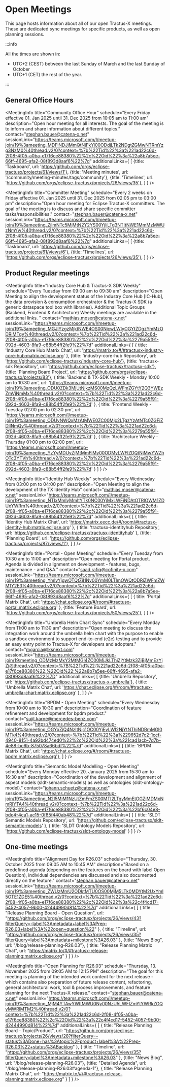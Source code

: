 
# Open Meetings

This page hosts information about all of our open Tractus-X meetings.
These are dedicated sync meetings for specific products, as well as open planning sessions.

:::info

All the times are shown in:
- UTC+2 (CEST) between the last Sunday of March and the last Sunday of October
- UTC+1 (CET) the rest of the year.

:::

## General Office Hours

<MeetingInfo title="Community Office Hour"
             schedule="Every Friday effective 01. Jan 2025 until 31. Dec 2025 from 10:05 am to 11:00 am"
             description="Open hour meeting for all interests. The goal of the meeting is to inform and share information about different topics."
             contact="stephan.bauer@catena-x.net"
             sessionLink="https://teams.microsoft.com/l/meetup-join/19%3ameeting_MDFiNDJjMmQtNjFkYi00ODdjLTk2NDgtZGMwNTRmYzg3NzM0%40thread.v2/0?context=%7b%22Tid%22%3a%221ad22c6d-2f08-4f05-a0ba-e17f6ce88380%22%2c%22Oid%22%3a%22a8b7a5ee-66ff-4695-afa2-08f893d8aaf6%22%7d"
             additionalLinks={
               [
                 {title: 'Taskboard', url: 'https://github.com/orgs/eclipse-tractusx/projects/61/views/1'},
                 {title: 'Meeting minutes', url: '/community/meeting-minutes/tags/community'},
                 {title: 'Timelines', url: 'https://github.com/orgs/eclipse-tractusx/projects/26/views/35'},
               ]
             }
/>

<MeetingInfo title="NewJoiner - Office Hour"
             schedule="No dedicated schedule - session needs to be requested"
             description="Are you new to Eclipse Tractus-X and looking for your first insights? Join our New Joiner Session to learn the essentials about the project, how to get started, and how you can contribute. This session is designed to help new members understand the key aspects of Eclipse Tractus-X. If you’re interested in joining, please contact Stephan Bauer."
             contact="stephan.bauer@catena-x.net"
             sessionLink="https://teams.microsoft.com/l/meetup-join/19%3ameeting_ZjAzYzVjZGEtZjEwNC00NDI5LWEwODEtN2RhNmI0NDEzNTI2%40thread.v2/0?context=%7b%22Tid%22%3a%221ad22c6d-2f08-4f05-a0ba-e17f6ce88380%22%2c%22Oid%22%3a%22a8b7a5ee-66ff-4695-afa2-08f893d8aaf6%22%7d"
/>

<MeetingInfo title="Committer Meeting"
             schedule="Every 2 weeks on Friday effective 01. Jan 2025 until 31. Dec 2025 from 02:05 pm to 03:00 pm"
             description="Open hour meeting for Eclipse Tractus-X committers. The goal of the meeting is to discuss and share specific committer tasks/responsibilities."
             contact="stephan.bauer@catena-x.net"
             sessionLink="https://teams.microsoft.com/l/meetup-join/19%3ameeting_ZjlmNTc5MjMtN2Y2YS00YjliLTg3NTItNWE1MmMzMWUzNmYw%40thread.v2/0?context=%7b%22Tid%22%3a%221ad22c6d-2f08-4f05-a0ba-e17f6ce88380%22%2c%22Oid%22%3a%22a8b7a5ee-66ff-4695-afa2-08f893d8aaf6%22%7d"
             additionalLinks={
               [
                 {title: 'Taskboard', url: 'https://github.com/orgs/eclipse-tractusx/projects/61/views/6'},
                 {title: 'Timelines', url: 'https://github.com/orgs/eclipse-tractusx/projects/26/views/35'},
               ]
             }
/>

## Product Regular meetings

<MeetingInfo title="Industry Core Hub & Tractus-X SDK Weekly"
             schedule="Every Tuesday from 09:00 am to 09:30 am"
             description="Open Meeting to align the development status of the Industry Core Hub [IC-Hub], the data provision & consumption orchestrator & the Tractus-X SDK (a generic dataspace tool box with libraries). Additional Topic Groups (Backend, Frontend & Architecture) Weekly meetings are available in the additional links. "
             contact="mathias.moser@catena-x.net"
             sessionLink="https://teams.microsoft.com/l/meetup-join/19%3ameeting_MGJlYzgzMjktNWE4OS00NjcwLWIyOGYtZDgzYmMzODRiMTgy%40thread.v2/0?context=%7b%22Tid%22%3a%221ad22c6d-2f08-4f05-a0ba-e17f6ce88380%22%2c%22Oid%22%3a%2279a55f91-092d-4603-8fa9-c88b54ff2fe9%22%7d"
             additionalLinks={
               [
                 {
                   title: 'Industry Core Hub Matrix Chat',
                   url: 'https://matrix.to/#/#tractusx-industry-core-hub:matrix.eclipse.org'
                 },
                 {title: 'industry-core-hub Repository', url: 'https://github.com/eclipse-tractusx/industry-core-hub'},
                 {title: 'tractusx-sdk Repository', url: 'https://github.com/eclipse-tractusx/tractusx-sdk'},
                 {title: 'Planning Board Project', url: 'https://github.com/orgs/eclipse-tractusx/projects/83'},
                 {
                   title: 'Backend & TX-SDK Weekly - Monday 10:00 am to 10:30 am',
                   url: 'https://teams.microsoft.com/l/meetup-join/19%3ameeting_ODU0ZDk3MjUtNjkzMS00MzQzLWFmZGYtY2Q3YWEzZmVjNmMx%40thread.v2/0?context=%7b%22Tid%22%3a%221ad22c6d-2f08-4f05-a0ba-e17f6ce88380%22%2c%22Oid%22%3a%2279a55f91-092d-4603-8fa9-c88b54ff2fe9%22%7d'
                 },
                 {
                   title: 'Frontend Weekly - Tuesday 02:00 pm to 02:30 pm',
                   url: 'https://teams.microsoft.com/l/meetup-join/19%3ameeting_ODUyNWQxMzAtMWE0ZC00Mjc2LTgzYzAtNTc0ZGFiZDllNmQy%40thread.v2/0?context=%7b%22Tid%22%3a%221ad22c6d-2f08-4f05-a0ba-e17f6ce88380%22%2c%22Oid%22%3a%2279a55f91-092d-4603-8fa9-c88b54ff2fe9%22%7d'
                 },
                 {
                   title: 'Architecture Weekly - Thursday 01:00 pm to 02:00 pm',
                   url: 'https://teams.microsoft.com/l/meetup-join/19%3ameeting_YzYyMDUyZjMtMmFlMy00ODMyLWFlZDQtNjMwYWZhOTc3YTVh%40thread.v2/0?context=%7b%22Tid%22%3a%221ad22c6d-2f08-4f05-a0ba-e17f6ce88380%22%2c%22Oid%22%3a%2279a55f91-092d-4603-8fa9-c88b54ff2fe9%22%7d'
                 }
               ]
             }
/>

<MeetingInfo title="EDC Weekly | Extended"
             schedule="Every Tuesday from 10:30 am to 11:00 am"
             description="Open house meeting to support with anything EDC related. You have questions about EDC, problems running/ configuring EDC in your environment or want to know what´s next in EDC and when to expect? This is the place to ask all these questions."
             contact="lars.blaumeiser@cofinity-x.com"
             sessionLink="https://eclipse.zoom.us/j/85945828202?pwd=YODkCen20BOQV9WNJEeNFM8zaOlxo9.1"
/>

<MeetingInfo title="Identity Hub Weekly"
             schedule="Every Wednesday from 03:00 pm to 04:00 pm"
             description="Open Meeting to align the development of the TX Identity Hub"
             contact="mathias.moser@catena-x.net"
             sessionLink="https://teams.microsoft.com/l/meetup-join/19%3ameeting_NTIxMmIyMmItYTk0NC00YjMxLWFiNDAtOTRlOWM1ZDUxYWRm%40thread.v2/0?context=%7b%22Tid%22%3a%221ad22c6d-2f08-4f05-a0ba-e17f6ce88380%22%2c%22Oid%22%3a%2279a55f91-092d-4603-8fa9-c88b54ff2fe9%22%7d"
             additionalLinks={
               [
                 {
                   title: 'Identity Hub Matrix Chat',
                   url: 'https://matrix.eecc.de/#/room/#tractusx-identity-hub:matrix.eclipse.org'
                 },
                 {
                   title: 'tractusx-identityhub Repository',
                   url: 'https://github.com/eclipse-tractusx/tractusx-identityhub'
                 },
                 {title: 'Planning Board', url: 'https://github.com/orgs/eclipse-tractusx/projects/87/views/1'},
               ]
             }
/>

<MeetingInfo title="Portal - Open Meeting"
             schedule="Every Tuesday from 10:30 am to 11:00 am"
             description="Open meeting for Portal product. Agenda is divided in alignment on development - features, bugs, maintenance - and Q&A."
             contact="saad.rafiq@cofinity-x.com"
             sessionLink="https://teams.microsoft.com/l/meetup-join/19%3ameeting_YmIyYjgwOTQtZjI1Ny00YmM0LTlmOWQtODRjZWFmZWM1Y2E3%40thread.v2/0?context=%7b%22Tid%22%3a%221ad22c6d-2f08-4f05-a0ba-e17f6ce88380%22%2c%22Oid%22%3a%22a8b7a5ee-66ff-4695-afa2-08f893d8aaf6%22%7d"
             additionalLinks={
               [
                 {
                   title: 'Portal Matrix Chat',
                   url: 'https://chat.eclipse.org/#/room/#tractusx-portal:matrix.eclipse.org'
                 },
                 {title: 'Feature Board', url: 'https://github.com/orgs/eclipse-tractusx/projects/50/views/25'},
               ]
             }
/>

<MeetingInfo title="Umbrella Helm Chart Sync"
             schedule="Every Monday from 11:00 am to 11:30 am"
             description="Open meeting to discuss the integration work around the umbrella helm chart with the purpose to enable a sandbox environment to support end-to-end (e2e) testing and to provide an easy entry point to Tractus-X for developers and adopters."
             contact="mgarcia@lksnext.com"
             sessionLink="https://teams.microsoft.com/l/meetup-join/19:meeting_ODMzMzMxY2MtMGI4ZC00MjJkLThjZjYtMzk3ZjBjMmEzYjZj@thread.v2/0?context=%7B%22Tid%22:%221ad22c6d-2f08-4f05-a0ba-e17f6ce88380%22,%22Oid%22:%22a8b7a5ee-66ff-4695-afa2-08f893d8aaf6%22%7D"
             additionalLinks={
               [
                 {title: 'Umbrella Repository', url: 'https://github.com/eclipse-tractusx/tractus-x-umbrella'},
                 {
                   title: 'Umbrella Matrix Chat',
                   url: 'https://chat.eclipse.org/#/room/#tractusx-umbrella-chart:matrix.eclipse.org'
                 },
               ]
             }
/>

<MeetingInfo title="BPDM - Open Meeting"
             schedule="Every Wednesday from 10:00 am to 10:30 am"
             description="Coordination of feature refinement and development for bpdm product."
             contact="sujit.karne@mercedes-benz.com"
             sessionLink="https://teams.microsoft.com/l/meetup-join/19%3ameeting_OGYxZjQ4NzItNjc1OC00YjEyLWI2NjYtNThjNDBmMGI0MTk4%40thread.v2/0?context=%7b%22Tid%22%3a%229652d7c2-1ccf-4940-8151-4a92bd474ed0%22%2c%22Oid%22%3a%221cad1acb-7d7b-4e88-bc6b-875078a66bdf%22%7d"
             additionalLinks={
               [
                 {title: 'BPDM Matrix Chat', url: 'https://chat.eclipse.org/#/room/#tractusx-bpdm:matrix.eclipse.org'},
               ]
             }
/>

<MeetingInfo title="Semantic Model Modelling - Open Meeting"
             schedule="Every Monday effective 20. January 2025 from 15:30 am to 16:30 am"
             description="Coordination of the development and alignment of aspect models (sldt-semantic-models) as well as ontologies (sldt-ontology-model)."
             contact="johann.schuetz@catena-x.net"
             sessionLink="https://teams.microsoft.com/l/meetup-join/19%3ameeting_N2I5MjM1NzUtZmFmZS00MTI2LTgyMmEtOGZiMDMxNmRlYTA4%40thread.v2/0?context=%7b%22Tid%22%3a%221ad22c6d-2f08-4f05-a0ba-e17f6ce88380%22%2c%22Oid%22%3a%22bf6c04e8-bde4-4ca1-ac15-0f85f440ab48%22%7d"
             additionalLinks={
               [
                 {
                   title: 'SLDT Semantic Models Repository',
                   url: 'https://github.com/eclipse-tractusx/sldt-semantic-models'
                 },
                 {
                   title: 'SLDT Ontology Models Repository',
                   url: 'https://github.com/eclipse-tractusx/sldt-ontology-model'
                 }
               ]
             }
/>

## One-time meetings

<MeetingInfo title="Alignment Day for R26.03"
             schedule="Thursday, 30. October 2025 from 09:05 AM to 10:45 AM"
             description="Based on a predefined agenda (depending on the features on the board with label Open Question), individual dependencies are discussed and also documented directly on the feature."
             contact="stephan.bauer@catena-x.net"
             sessionLink="https://teams.microsoft.com/l/meetup-join/19%3ameeting_ZWUzMmU2ODktMTU0OS00MjM5LTk0MDYtM2UxYmI5OTE1ZDE5%40thread.v2/0?context=%7b%22Tid%22%3a%221ad22c6d-2f08-4f05-a0ba-e17f6ce88380%22%2c%22Oid%22%3a%22c4f4cd17-5452-4057-9b00-42444990d814%22%7d"
             additionalLinks={
               [
                 {
                   title: "Release Planning Board - Open Question",
                   url: "https://github.com/orgs/eclipse-tractusx/projects/26/views/43?filterQuery=-label%3Ametadata+label%3APrep-R26.03+label%3A%22open+question%22"
                 },
                 {
                   title: "Timeline",
                   url: "https://github.com/orgs/eclipse-tractusx/projects/26/views/35?filterQuery=label%3Ametadata+milestone%3A26.03"
                 },
                 {title: "News Blog", url: "/blog/release-planning-R26.03"},
                 {
                   title: "Release Planning Matrix Chat",
                   url: "https://matrix.to/#/#tractusx-release-planning:matrix.eclipse.org"
                 }
               ]
             }
/>

<MeetingInfo title="Open Planning for R26.03"
             schedule="Thursday, 13. November 2025 from 09:05 AM to 12:15 PM"
             description="The goal for this meeting is planning of the intended work content for the next release - which contains also preparation of future release content, refactoring, general architectural work, tool & process improvements, and feature planning for the next Tractus-X release."
             contact="stephan.bauer@catena-x.net"
             sessionLink="https://teams.microsoft.com/l/meetup-join/19%3ameeting_MjM4YTAwYWItMWU0Ny00NzU5LWFlZmYtYWRkZGQyMWRlMTM2%40thread.v2/0?context=%7b%22Tid%22%3a%221ad22c6d-2f08-4f05-a0ba-e17f6ce88380%22%2c%22Oid%22%3a%22c4f4cd17-5452-4057-9b00-42444990d814%22%7d"
             additionalLinks={
               [
                 {
                   title: "Release Planning Board - Topic/Product",
                   url: "https://github.com/orgs/eclipse-tractusx/projects/26/views/28?filterQuery=-status%3ADone+has%3Atopic%2Fproduct+label%3A%22Prep-R26.03%22+status%3ABacklog"
                 },
                 {
                   title: "Timeline",
                   url: "https://github.com/orgs/eclipse-tractusx/projects/26/views/35?filterQuery=label%3Ametadata+milestone%3A26.03"
                 },
                 {title: "News Blog", url: "/blog/release-planning-R26.03"},
                 {title: "Detailed Agenda", url: "/blog/release-planning-R26.03#agenda-1"},
                 {
                   title: "Release Planning Matrix Chat",
                   url: "https://matrix.to/#/#tractusx-release-planning:matrix.eclipse.org"
                 }
               ]
             }
/>

